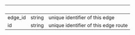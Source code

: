 
| &nbsp;  | &nbsp; | &nbsp;                               |
| ------- | ------ | ------------------------------------ |
| edge_id | string | unique identifier of this edge       |
| id      | string | unique identifier of this edge route |
